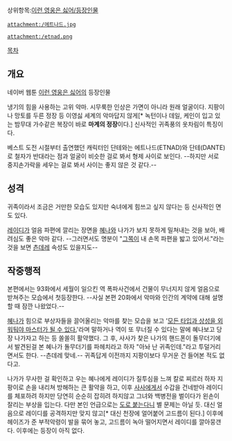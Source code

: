  
상위항목:[[이런 영웅은 싫어/등장인물]]

 attachment:/에트나드.jpg

 attachment:/etnad.png

[[목차]]
== 개요 ==
네이버 웹툰 [[이런 영웅은 싫어]]의 등장인물

냉기의 힘을 사용하는 고위 악마. 시무룩한 인상은 가면이 아니라 원래 얼굴이다. 지팡이나 망토를 두른 정장 등 이영싫 세계의 악마답지 않게[* 녹턴이나 데일, 케인이 입고 있는 밤무대 가수같은 복장이 바로 '''마계의 정장'''이다.] 신사적인 귀족풍의 옷차림이 특징이다. 

베스트 도전 시절부터 출연했던 캐릭터인 단테와는 에트나드(ETNAD)와 단테(DANTE)로 철자가 반대라는 점과 얼굴이 비슷한 걸로 봐서 형제 사이로 보인다. --하지만 서로 중지손가락을 세우는 걸로 봐서 사이는 좋지 않은 것 같다.--

== 성격 ==
귀족이라서 조금은 거만한 모습도 있지만 숙녀에게 힘쓰고 싶지 않다는 등 신사적인 면도 있다.

[[레이디(이런 영웅은 싫어)|레이디]]가 얼음 파편에 깔리는 장면을 [[혜나]]와 나가가 보지 못하게 밀쳐내는 것을 보아, 배려심도 좋은 악마 같다. --그러면서도 명분이 "[[나가(이런 영웅은 싫어)|그쪽]]이 내 손목 파편을 밟고 있어서."라는 것을 보면 [[츤데레]] 속성도 있을지도--

== 작중행적 ==
본편에서는 93화에서 세월이 일으킨 역 폭파사건에서 건물이 무너지지 않게 얼음으로 받쳐주는 모습에서 첫등장한다. --사실 본편 20화에서 악마와 인간의 계약에 대해 설명할 때 잠깐 나왔었다.--

[[혜나]]가 힘으로 부상자들을 끌어올리는 악마를 찾는 모습을 보고 '[[포켓몬스터|모든 타입과 상성을 외워둬야 마스터가 될 수 있다.]]'라며 말하거나 역이 또 무너질 수 있다는 말에 혜나보고 당장 나가자고 하는 등 쏠쏠히 활약했다. 그 후, 사사가 찾은 나가의 핸드폰이 돌무더기에서 발견된걸 본 혜나가 돌무더기를 파헤치라고 하자 "아놔 난 귀족인데."라고 투덜거리면서도 한다. --츤데레 맞네.-- 귀족답게 이전까지 지팡이보다 무거운 건 들어본 적도 없다고.

나가가 무사한 걸 확인하고 우는 혜나에게 레이디가 질투심을 느껴 칼로 찌르러 하자 지팡이로 손을 내리쳐 방해하는 큰 활약을 하고, 이후 [[사사(이런 영웅은 싫어)|사사]]에게서 수갑을 건네받아 레이디를 체포하려 하지만 당연히 순순히 잡히려 하지않고  그녀와 백병전을 벌이다가 왼손이 잘리는 부상을 입는다. 다만 본인 언급으로는 [[얼음얼음 열매|도로 붙는다니]] 별 문제는 아닐 듯. 대신 얼음으로 레이디를 공격하지만 맞지 않고[* 대신 천장에 얼어붙어 고드름이 된다.] 이후에 헤이즈가 준 부적악령이 발을 묶어 놓고, 고드름이 녹아 떨어지면서 레이디를 깔아뭉갠다. 이후에는 등장이 아직 없다.
